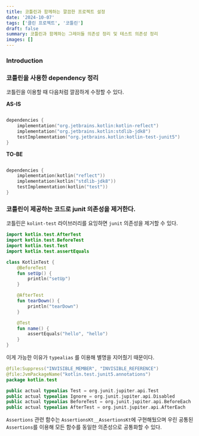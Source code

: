 ```yaml
---
title: 코틀린과 함께하는 깔끔한 프로젝트 설정
date: '2024-10-07'
tags: ['클린 프로젝트', '코틀린']
draft: false
summary: 코틀린과 함께하는 그레이들 의존성 정리 및 테스트 의존성 정리
images: []
---
```


### Introduction

<TOCInline toc={props.toc} exclude="Introduction" />

### 코틀린을 사용한 dependency 정리

코틀린을 이용할 때 다음처럼 깔끔하게 수정할 수 있다.

**AS-IS**

```kotlin

dependencies {
	implementation("org.jetbrains.kotlin:kotlin-reflect")
	implementation("org.jetbrains.kotlin:stdlib-jdk8")
	testImplementation("org.jetbrains.kotlin:kotlin-test-junit5")
}

```

**TO-BE**

```kotlin

dependencies {
    implementation(kotlin("reflect"))
    implementation(kotlin("stdlib-jdk8"))
    testImplementation(kotlin("test"))
}
```

### 코틀린이 제공하는 코드로 junit 의존성을 제거한다.

코틀린은 `kolint-test` 라이브러리를 요잉하면 `junit` 의존성을 제거할 수 있다.

```kotlin
import kotlin.test.AfterTest
import kotlin.test.BeforeTest
import kotlin.test.Test
import kotlin.test.assertEquals

class KotlinTest {
    @BeforeTest
    fun setUp() {
        println("setUp")
    }

    @AfterTest
    fun tearDown() {
        println("tearDown")
    }

    @Test
    fun name() {
        assertEquals("hello", "hello")
    }
}

```

이게 가능한 이유가 `typealias` 를 이용해 별명을 지어줬기 때문이다.

```kotlin
@file:Suppress("INVISIBLE_MEMBER", "INVISIBLE_REFERENCE")
@file:JvmPackageName("kotlin.test.junit5.annotations")
package kotlin.test

public actual typealias Test = org.junit.jupiter.api.Test
public actual typealias Ignore = org.junit.jupiter.api.Disabled
public actual typealias BeforeTest = org.junit.jupiter.api.BeforeEach
public actual typealias AfterTest = org.junit.jupiter.api.AfterEach

```

`Assertions` 관련 함수는 `AssertionsKt__AssertionsKt`에 구현해뒀으며 우린 공통된 `Assertions`를 이용해 모든 함수를 동일한 의존성으로 공통화할 수 있다.
